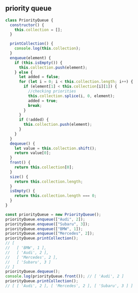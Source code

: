 
## priority queue

```js title="PriorityQueue"
class PriorityQueue {
  constructor() {
    this.collection = [];
  }

  printCollection() {
    console.log(this.collection);
  }
  enqueue(element) {
    if (this.isEmpty()) {
      this.collection.push(element);
    } else {
      let added = false;
      for (let i = 0; i < this.collection.length; i++) {
        if (element[1] < this.collection[i][1]) {
          //checking priorities
          this.collection.splice(i, 0, element);
          added = true;
          break;
        }
      }
      if (!added) {
        this.collection.push(element);
      }
    }
  }
  dequeue() {
    let value = this.collection.shift();
    return value[0];
  }
  front() {
    return this.collection[0];
  }
  size() {
    return this.collection.length;
  }
  isEmpty() {
    return this.collection.length === 0;
  }
}

const priorityQueue = new PriorityQueue();
priorityQueue.enqueue(["Audi", 2]);
priorityQueue.enqueue(["Subaru", 3]);
priorityQueue.enqueue(["BMW", 1]);
priorityQueue.enqueue(["Mercedes", 2]);
priorityQueue.printCollection();
// [
//   [ 'BMW', 1 ],
//   [ 'Audi', 2 ],
//   [ 'Mercedes', 2 ],
//   [ 'Subaru', 3 ]
// ]
priorityQueue.dequeue();
console.log(priorityQueue.front()); // [ 'Audi', 2 ]
priorityQueue.printCollection();
// [ [ 'Audi', 2 ], [ 'Mercedes', 2 ], [ 'Subaru', 3 ] ]
```
